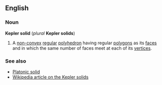 ==English==
===Noun===
'''Kepler solid''' (''plural'' '''Kepler solids''')

#A [[non-convex]] [[regular]] [[polyhedron]] having regular [[polygon]]s as its [[face]]s and in which the same number of faces meet at each of its [[vertex|vertices]].

===See also===
*[[Platonic solid]]
*[[en:Kepler_solid|Wikipedia article on the Kepler solids]]